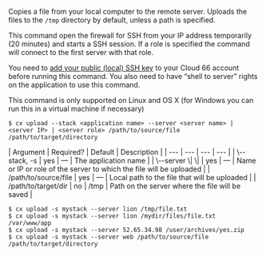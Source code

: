 Copies a file from your local computer to the remote server. Uploads the files to the `/tmp` directory by default, unless a path is specified.

This command open the firewall for SSH from your IP address temporarily (20 minutes) and starts a SSH session. If a role is specified the command will connect to the first server with that role.

You need to [add your public (local) SSH key](/docs/servers/ssh-to-server#adding-your-public-key-to-your-cloud-66-account) to your Cloud 66 account before running this command. You also need to have “shell to server” rights on the application to use this command.

This command is only supported on Linux and OS X (for Windows you can run this in a virtual machine if necessary)

<Tabs >
<Tab label="Usage">

```shell
$ cx upload --stack <application name> --server <server name> | <server IP> | <server role> /path/to/source/file /path/to/target/directory
```
</Tab>
    
<Tab label="arguments">
| Argument | Required? | Default | Description |
|  ---  |  ---  |  ---  |  ---  |
| \--stack, -s <application name> | yes | — | The application name |
| \--server <server name> \| <server ip> \| <server role> | yes | — | Name or IP or role of the server to which the file will be uploaded |
| /path/to/source/file | yes | — | Local path to the file that will be uploaded |
| /path/to/target/dir | no | /tmp | Path on the server where the file will be saved |
</Tab>
<Tab label="examples">

```shell
$ cx upload -s mystack --server lion /tmp/file.txt
$ cx upload -s mystack --server lion /mydir/files/file.txt /var/www/app
$ cx upload -s mystack --server 52.65.34.98 /user/archives/yes.zip
$ cx upload -s mystack --server web /path/to/source/file /path/to/target/directory
```

</Tab>
</Tabs>